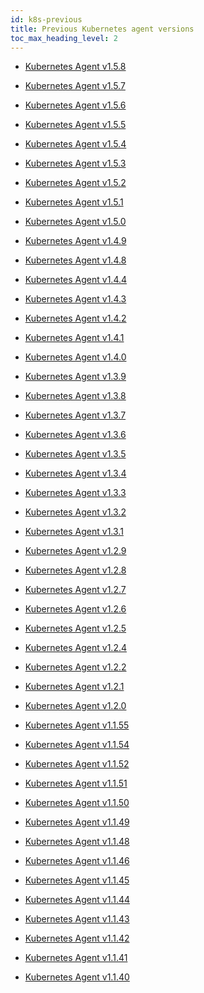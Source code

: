 ```yaml
---
id: k8s-previous
title: Previous Kubernetes agent versions
toc_max_heading_level: 2
---
```


- [Kubernetes Agent v1.5.8](k8s-1_5_8)

- [Kubernetes Agent v1.5.7](k8s-1_5_7)

- [Kubernetes Agent v1.5.6](k8s-1_5_6)

- [Kubernetes Agent v1.5.5](k8s-1_5_5)

- [Kubernetes Agent v1.5.4](k8s-1_5_4)

- [Kubernetes Agent v1.5.3](k8s-1_5_3)

- [Kubernetes Agent v1.5.2](k8s-1_5_2)

- [Kubernetes Agent v1.5.1](k8s-1_5_1)

- [Kubernetes Agent v1.5.0](k8s-1_5_0)

- [Kubernetes Agent v1.4.9](k8s-1_4_9)

- [Kubernetes Agent v1.4.8](k8s-1_4_8)

- [Kubernetes Agent v1.4.4](k8s-1_4_4)

- [Kubernetes Agent v1.4.3](k8s-1_4_3)

- [Kubernetes Agent v1.4.2](k8s-1_4_2)

- [Kubernetes Agent v1.4.1](k8s-1_4_1)

- [Kubernetes Agent v1.4.0](k8s-1_4_0)

- [Kubernetes Agent v1.3.9](k8s-1_3_9)

- [Kubernetes Agent v1.3.8](k8s-1_3_8)

- [Kubernetes Agent v1.3.7](k8s-1_3_7)

- [Kubernetes Agent v1.3.6](k8s-1_3_6)

- [Kubernetes Agent v1.3.5](k8s-1_3_5)

- [Kubernetes Agent v1.3.4](k8s-1_3_4)

- [Kubernetes Agent v1.3.3](k8s-1_3_3)

- [Kubernetes Agent v1.3.2](k8s-1_3_2)

- [Kubernetes Agent v1.3.1](k8s-1_3_1)

- [Kubernetes Agent v1.2.9](k8s-1_2_9)

- [Kubernetes Agent v1.2.8](k8s-1_2_8)

- [Kubernetes Agent v1.2.7](k8s-1_2_7)

- [Kubernetes Agent v1.2.6](k8s-1_2_6)

- [Kubernetes Agent v1.2.5](k8s-1_2_5)

- [Kubernetes Agent v1.2.4](k8s-1_2_4)

- [Kubernetes Agent v1.2.2](k8s-1_2_2)

- [Kubernetes Agent v1.2.1](k8s-1_2_1)

- [Kubernetes Agent v1.2.0](k8s-1_2_0)

- [Kubernetes Agent v1.1.55](k8s-1_1_55)

- [Kubernetes Agent v1.1.54](k8s-1_1_54)

- [Kubernetes Agent v1.1.52](k8s-1_1_52)

- [Kubernetes Agent v1.1.51](k8s-1_1_51)

- [Kubernetes Agent v1.1.50](k8s-1_1_50)

- [Kubernetes Agent v1.1.49](k8s-1_1_49)

- [Kubernetes Agent v1.1.48](k8s-1_1_48)

- [Kubernetes Agent v1.1.46](k8s-1_1_46)

- [Kubernetes Agent v1.1.45](k8s-1_1_45)

- [Kubernetes Agent v1.1.44](k8s-1_1_44)

- [Kubernetes Agent v1.1.43](k8s-1_1_43)

- [Kubernetes Agent v1.1.42](k8s-1_1_42)

- [Kubernetes Agent v1.1.41](k8s-1_1_41)

- [Kubernetes Agent v1.1.40](k8s-1_1_40)
